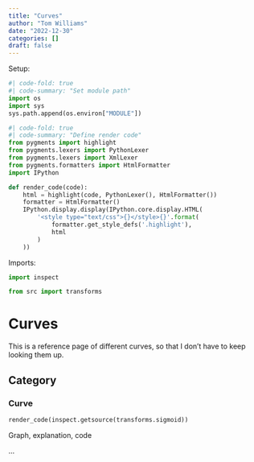 ```yaml
---
title: "Curves"
author: "Tom Williams"
date: "2022-12-30"
categories: []
draft: false
---
```

Setup:
```python
#| code-fold: true
#| code-summary: "Set module path"
import os
import sys
sys.path.append(os.environ["MODULE"])
```
```python
#| code-fold: true
#| code-summary: "Define render code"
from pygments import highlight
from pygments.lexers import PythonLexer
from pygments.lexers import XmlLexer
from pygments.formatters import HtmlFormatter
import IPython

def render_code(code):
    html = highlight(code, PythonLexer(), HtmlFormatter())
    formatter = HtmlFormatter()
    IPython.display.display(IPython.core.display.HTML(
        '<style type="text/css">{}</style>{}'.format(
            formatter.get_style_defs('.highlight'),
            html
        )
    ))
```
Imports:
```python
import inspect

from src import transforms
```
# Curves

This is a reference page of different curves, so that I don't have to keep looking them up.

## Category

### Curve

```python
render_code(inspect.getsource(transforms.sigmoid))
```

Graph, explanation, code

...